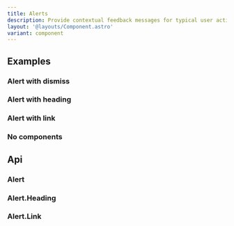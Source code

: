 ```yaml
---
title: Alerts
description: Provide contextual feedback messages for typical user actions. An example with a close button has been provided.
layout: '@layouts/Component.astro'
variant: component
---
```


## Examples

### Alert with dismiss

<Example>
  <Dismiss slot="component" />
  <Fragment slot="code" set:html={rawDismiss} />
</Example>

### Alert with heading

<Example>
  <Heading slot="component" />
  <Fragment slot="code" set:html={rawHeading} />
</Example>

### Alert with link

<Example>
  <Link slot="component" />
  <Fragment slot="code" set:html={rawLink} />
</Example>

### No components

<Example>
  <NoComponents slot="component" />
  <Fragment slot="code" set:html={rawNoComponents} />
</Example>

## Api

### Alert

### Alert.Heading

### Alert.Link

